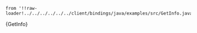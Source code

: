     from '!!raw-loader!../../../../../../client/bindings/java/examples/src/GetInfo.java';

<CodeBlock className="language-java">
    {GetInfo}
</CodeBlock>